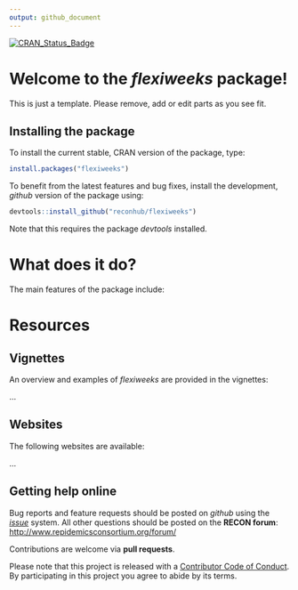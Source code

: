 ```yaml
---
output: github_document
---
```


[![CRAN_Status_Badge](http://www.r-pkg.org/badges/version/flexiweeks)](https://cran.r-project.org/package=flexiweeks)

# Welcome to the *flexiweeks* package!

This is just a template. Please remove, add or edit parts as you see fit.

## Installing the package

To install the current stable, CRAN version of the package, type:
```r
install.packages("flexiweeks")
```

To benefit from the latest features and bug fixes, install the development, *github* version of the package using:
```r
devtools::install_github("reconhub/flexiweeks")
```

Note that this requires the package *devtools* installed.


# What does it do?

The main features of the package include:



# Resources

## Vignettes

An overview and examples of *flexiweeks* are provided in the vignettes:

...

## Websites

The following websites are available:

...

## Getting help online

Bug reports and feature requests should be posted on *github* using the [*issue*](http://github.com/reconhub/flexiweeks/issues) system. All other questions should be posted on the **RECON forum**: <br>
[http://www.repidemicsconsortium.org/forum/](http://www.repidemicsconsortium.org/forum/)

Contributions are welcome via **pull requests**.

Please note that this project is released with a [Contributor Code of Conduct](CONDUCT.md). By participating in this project you agree to abide by its terms.

